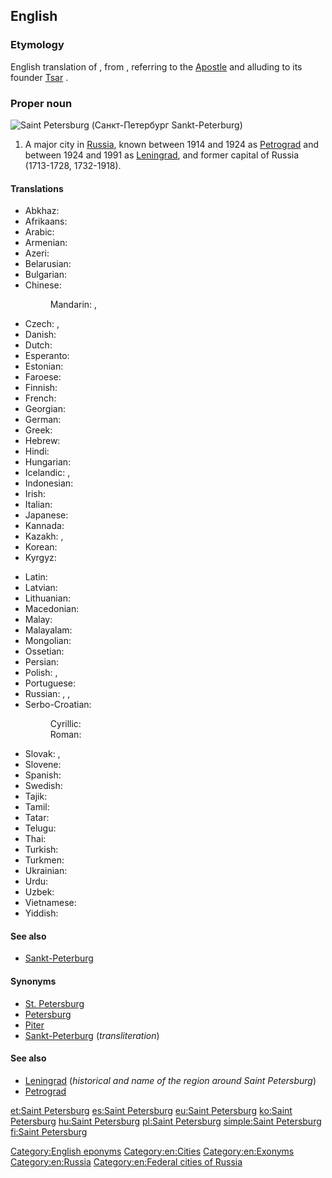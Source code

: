 ==English==
{{wikipedia}}

===Etymology===
English translation of {{etyl|ru|en}} {{term|Санкт-Петербург|tr=Sankt-Peterbúrg|lang=ru}}, from {{etyl|de|en}} {{term|Sankt|lang=de}} {{term|Peter|Peters|lang=de}}{{term|Burg|burg|Saint Peter's City|lang=de}}, referring to {{w|Saint Peter}} the [[Apostle]] and alluding to its founder [[tsar|Tsar]] {{w|Peter the Great}}.

===Proper noun===
[[Image:Spb collage.JPG|thumb|Saint Petersburg (Санкт-Петербург ''Sankt-Peterburg'')]]
{{en-proper noun|head=[[saint|Saint]] [[Petersburg]]}}

# A major city in [[Russia]], known between 1914 and 1924 as [[Petrograd]] and between 1924 and 1991 as [[Leningrad]], and former capital of Russia (1713-1728, 1732-1918).

====Translations====
{{trans-top|city}}
* Abkhaz: {{t-|ab|Санқт-Петербург|tr=Sanķt-Peterburg|sc=Cyrl}}
* Afrikaans: {{t-|af|Sint Petersburg}}
* Arabic: {{t-|ar|سانت بطرسبرغ|m|tr=sant buṭrusburġ}}
* Armenian: {{t-|hy|Սանկտ Պետերբուրգ|tr=Sankt Peterburg}}
* Azeri: {{t-|az|Sankt-Peterburq}}
* Belarusian: {{t-|be|Санкт-Пецярбург|m|tr=Sankt-Pjecjarbúrh}}
* Bulgarian: {{t-|bg|Санкт Петербург|m|tr=Sankt Peterbúrg}}
* Chinese:
*: Mandarin: {{t|cmn|聖彼得堡|sc=Hani}}, {{t|cmn|圣彼得堡|tr=Shèng-Bǐdebǎo|sc=Hani}}
* Czech: {{t-|cs|Sankt Petěrburg|m}}, {{t+|cs|Petrohrad|m}}
* Danish: {{t-|da|Sankt Petersborg}}
* Dutch: {{t+|nl|Sint-Petersburg}}
* Esperanto: {{t-|eo|Sankt-Peterburgo}}
* Estonian: {{t-|et|Peterburi}}
* Faroese: {{t-|fo|St. Pætursborg}}
* Finnish: {{t+|fi|Pietari}}
* French: {{t+|fr|Saint-Pétersbourg|m}}
* Georgian: {{t-|ka|სანქტ-პეტერბურგი|tr=sank't-peterburgi|sc=Geor}}
* German: {{t-|de|Sankt Petersburg|n}}
* Greek: {{t-|el|Αγία Πετρούπολη|f|tr=Agía Petroúpoli|sc=Grek}}
* Hebrew: {{t-|he|סנט פטרסבורג|tr=sant petersburg}}
* Hindi: {{t-|hi|सेंट पीटर्सबर्ग|tr=seṇṭ pīṭarsbarg}}
* Hungarian: {{t+|hu|Szentpétervár}}
* Icelandic: {{t-|is|Sankti Pétursborg|f}}, {{t-|is|Pétursborg|f}}
* Indonesian: {{t-|id|St. Petersburg}}
* Irish: {{t-|ga|Cathair Pheadair|f}}
* Italian: {{t+|it|San Pietroburgo|m}}
* Japanese: {{t-|ja|サンクトペテルブルク|tr=Sankuto-Peteruburuku}}
* Kannada: {{t-|kn|ಸೇಂಟ್ ಪೀಟರ್ಸ್‌ಬರ್ಗ್|sc=Knda|tr=sēṇṭ pīṭars‌barg}}
* Kazakh: {{t|kk|Санкт-Петербург|tr=Sankt-Peterburg|sc=Cyrl}}, {{t|kk|Сән-Питербор|tr=Sän-Piterbor|sc=Cyrl}}
* Korean: {{t+|ko|상트페테르부르크|tr=Sangteupetereubureugeu|sc=Hang}}
* Kyrgyz: {{t-|ky|Санкт-Петербург|tr=Sankt-Peterburg|sc=Cyrl}}
{{trans-mid}}
* Latin: {{t-|la|Petropolis|m}}
* Latvian: {{t-|lv|Sanktpēterburga|f}}
* Lithuanian: {{t-|lt|Sankt Peterburgas|m}}
* Macedonian: {{t-|mk|Санкт Петербург|m|tr=Sankt Péterburg}}
* Malay: {{t-|ms|Saint Petersburg}}
* Malayalam: {{t-|ml|സെന്റ് പീറ്റേഴ്സ്ബര്‍ഗ്|sc=Mlym|tr=senṟ pīṟṟēḻsbar‍g}}
* Mongolian: {{t-|mn|Санкт-Петербург|tr=Sankt-Peterburg|sc=Cyrl}}
* Ossetian: {{tø|os|Бетъырбух|sc=Cyrl}}
* Persian: {{t+|fa|سن پترزبورگ|tr=San Peterzburg}}
* Polish: {{t+|pl|Petersburg|m}}, {{t-|pl|Sankt Petersburg|m}}
* Portuguese: {{t-|pt|São Petersburgo|m}}
* Russian: {{t+|ru|Санкт-Петербург|m|tr=Sankt-Peterbúrg}}, {{t+|ru|Петербург|m|tr=Peterbúrg}}, {{qualifier|colloquial}} {{t+|ru|Питер|m|tr=Píter}}
* Serbo-Croatian:
*: Cyrillic: {{t-|sh|Санкт Петербург|m|sc=Cyrl}}
*: Roman: {{t-|sh|Sankt Peterburg|m}}
* Slovak: {{t-|sk|Sankt Peterburg|m}}, {{t-|sk|Petrohrad|m}}
* Slovene: {{t-|sl|Sankt Peterburg|m}}
* Spanish: {{t+|es|San Petersburgo|m}}
* Swedish: {{t-|sv|Sankt Petersburg}}
* Tajik: {{t-|tg|Санкт-Петербург|tr=Sankt-Peterburg|sc=Cyrl}}
* Tamil: {{t-|ta|சென் பீட்டர்ஸ்பேர்க்|tr=ceṉ pīṭṭarspērk}}
* Tatar: {{t-|tt|Санкт-Петербург|tr=Sankt-Peterburg|sc=Cyrl}}
* Telugu: {{t-|te|సెయింట్ పీటర్స్‌బర్గ్|tr=seyiṇṭ pīṭars‌barg}}
* Thai: {{t-|th|เซนต์ปีเตอร์สเบิร์ก|tr=sayn-bpeedtêrsàbèrk}}
* Turkish: {{t-|tr|St. Petersburg}}
* Turkmen: {{t-|tk|Sankt-Peterburg}}
* Ukrainian: {{t-|uk|Санкт-Петербург|m|tr=Sankt-Peterbúrh}}
* Urdu: {{t-|ur|سینٹ پیٹرز برگ}}
* Uzbek: {{t-|uz|Sankt-Peterburg}}
* Vietnamese: {{t-|vi|Sankt-Peterburg}}
* Yiddish: {{t-|yi|פעטערבורג|sc=Hebr|tr=peterburg}}
{{trans-bottom}}

====See also====
* [[Sankt-Peterburg]]

====Synonyms====
* [[St. Petersburg]]
* [[Petersburg]] {{qualifier|informal}}
* [[Piter]] {{qualifier|colloquial}}
* [[Sankt-Peterburg]] (''transliteration'')

====See also====
* [[Leningrad]] (''historical and name of the region around Saint Petersburg'')
* [[Petrograd]]

[[Category:English eponyms]]
[[Category:en:Cities]]
[[Category:en:Exonyms]]
[[Category:en:Russia]]
[[Category:en:Federal cities of Russia]]

[[et:Saint Petersburg]]
[[es:Saint Petersburg]]
[[eu:Saint Petersburg]]
[[ko:Saint Petersburg]]
[[hu:Saint Petersburg]]
[[pl:Saint Petersburg]]
[[simple:Saint Petersburg]]
[[fi:Saint Petersburg]]